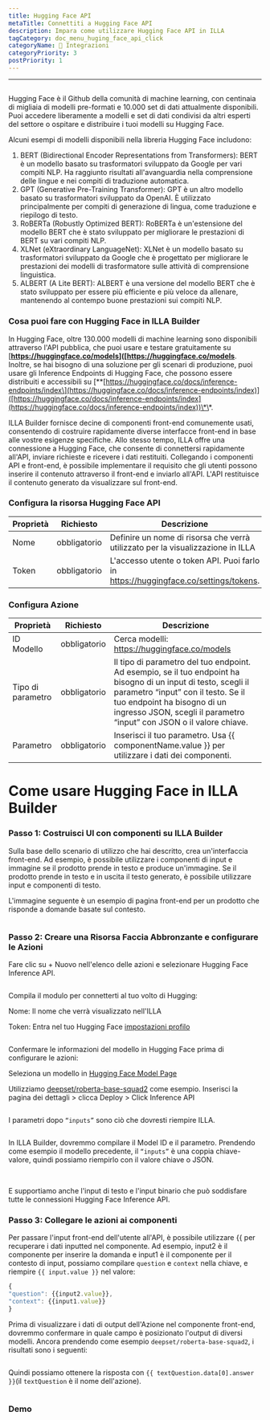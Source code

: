 ```yaml
---
title: Hugging Face API
metaTitle: Connettiti a Hugging Face API
description: Impara come utilizzare Hugging Face API in ILLA
tagCategory: doc_menu_huging_face_api_click
categoryName: 🔨 Integrazioni
categoryPriority: 3
postPriority: 1
---
```


* * *

## <Heading hidden>Hugging Face API</Heading>

Hugging Face è il Github della comunità di machine learning, con centinaia di migliaia di modelli pre-formati e 10.000 set di dati attualmente disponibili. Puoi accedere liberamente a modelli e set di dati condivisi da altri esperti del settore o ospitare e distribuire i tuoi modelli su Hugging Face.

Alcuni esempi di modelli disponibili nella libreria Hugging Face includono:

1.  BERT (Bidirectional Encoder Representations from Transformers): BERT è un modello basato su trasformatori sviluppato da Google per vari compiti NLP. Ha raggiunto risultati all'avanguardia nella comprensione delle lingue e nei compiti di traduzione automatica.
2.  GPT (Generative Pre-Training Transformer): GPT è un altro modello basato su trasformatori sviluppato da OpenAI. È utilizzato principalmente per compiti di generazione di lingua, come traduzione e riepilogo di testo.
3.  RoBERTa (Robustly Optimized BERT): RoBERTa è un'estensione del modello BERT che è stato sviluppato per migliorare le prestazioni di BERT su vari compiti NLP.
4.  XLNet (eXtraordinary LanguageNet): XLNet è un modello basato su trasformatori sviluppato da Google che è progettato per migliorare le prestazioni dei modelli di trasformatore sulle attività di comprensione linguistica.
5.  ALBERT (A Lite BERT): ALBERT è una versione del modello BERT che è stato sviluppato per essere più efficiente e più veloce da allenare, mantenendo al contempo buone prestazioni sui compiti NLP.

### Cosa puoi fare con Hugging Face in ILLA Builder

In Hugging Face, oltre 130.000 modelli di machine learning sono disponibili attraverso l'API pubblica, che puoi usare e testare gratuitamente su \[**<https://huggingface.co/models>](\[<https://huggingface.co/models>**. Inoltre, se hai bisogno di una soluzione per gli scenari di produzione, puoi usare gli Inference Endpoints di Hugging Face, che possono essere distribuiti e accessibili su [\*\*\[https://huggingface.co/docs/inference-endpoints/index\](https://huggingface.co/docs/inference-endpoints/index)]([https://huggingface.co/docs/inference-endpoints/index](https://huggingface.co/docs/inference-endpoints/index))\*\*.

ILLA Builder fornisce decine di componenti front-end comunemente usati, consentendo di costruire rapidamente diverse interfacce front-end in base alle vostre esigenze specifiche. Allo stesso tempo, ILLA offre una connessione a Hugging Face, che consente di connettersi rapidamente all'API, inviare richieste e ricevere i dati restituiti. Collegando i componenti API e front-end, è possibile implementare il requisito che gli utenti possono inserire il contenuto attraverso il front-end e inviarlo all'API. L'API restituisce il contenuto generato da visualizzare sul front-end.

### Configura la risorsa Hugging Face API

| Proprietà | Richiesto    | Descrizione                                                                          |
| --------- | ------------ | ------------------------------------------------------------------------------------ |
| Nome      | obbligatorio | Definire un nome di risorsa che verrà utilizzato per la visualizzazione in ILLA      |
| Token     | obbligatorio | L'accesso utente o token API. Puoi farlo in https://huggingface.co/settings/tokens.  |

### Configura Azione

| Proprietà         | Richiesto    | Descrizione                                                                                                                                                                                                                                                  |
| ----------------- | ------------ | ------------------------------------------------------------------------------------------------------------------------------------------------------------------------------------------------------------------------------------------------------------ |
| ID Modello        | obbligatorio | Cerca modelli: https://huggingface.co/models                                                                                                                                                                                                                 |
| Tipo di parametro | obbligatorio | Il tipo di parametro del tuo endpoint. Ad esempio, se il tuo endpoint ha bisogno di un input di testo, scegli il parametro “input” con il testo. Se il tuo endpoint ha bisogno di un ingresso JSON, scegli il parametro “input” con JSON o il valore chiave. |
| Parametro         | obbligatorio | Inserisci il tuo parametro. Usa {{ componentName.value }} per utilizzare i dati dei componenti.                                                                                                                                                              |

# Come usare Hugging Face in ILLA Builder

### Passo 1: Costruisci UI con componenti su ILLA Builder

Sulla base dello scenario di utilizzo che hai descritto, crea un'interfaccia front-end. Ad esempio, è possibile utilizzare i componenti di input e immagine se il prodotto prende in testo e produce un'immagine. Se il prodotto prende in testo e in uscita il testo generato, è possibile utilizzare input e componenti di testo.

L'immagine seguente è un esempio di pagina front-end per un prodotto che risponde a domande basate sul contesto.

<img src='https://cdn.illacloud.com/official-website/img/docs/connect/hfapi1.png' alt="" />

### Passo 2: Creare una Risorsa Faccia Abbronzante e configurare le Azioni

Fare clic su + Nuovo nell'elenco delle azioni e selezionare Hugging Face Inference API.

<img src='https://cdn.illacloud.com/official-website/img/docs/connect/hfapi2.png' alt="" />

Compila il modulo per connetterti al tuo volto di Hugging:

Nome: Il nome che verrà visualizzato nell'ILLA

Token: Entra nel tuo Hugging Face [impostazioni profilo]([[https://huggingface.co/settings/tokens](https://huggingface.co/settings/tokens))

<img src='https://cdn.illacloud.com/official-website/img/docs/connect/hfapi3.png' alt="" />

Confermare le informazioni del modello in Hugging Face prima di configurare le azioni:

Seleziona un modello in [Hugging Face Model Page]([https://huggingface.co/models](https://huggingface.co/models))

Utilizziamo [deepset/roberta-base-squad2]([https://huggingface.co/deepset/roberta-base-squad2](https://huggingface.co/deepset/roberta-base-squad2)) come esempio. Inserisci la pagina dei dettagli > clicca Deploy > Click Inference API

<img src='https://cdn.illacloud.com/official-website/img/docs/connect/hfapi4.png' alt="" />

I parametri dopo `“inputs”` sono ciò che dovresti riempire ILLA. 

<img src='https://cdn.illacloud.com/official-website/img/docs/connect/hfapi5.png' alt="" />

In ILLA Builder, dovremmo compilare il Model ID e il parametro. Prendendo come esempio il modello precedente, il `“inputs”` è una coppia chiave-valore, quindi possiamo riempirlo con il valore chiave o JSON. 

<img src='https://cdn.illacloud.com/official-website/img/docs/connect/hfapi6.png' alt="" />

<img src='https://cdn.illacloud.com/official-website/img/docs/connect/hfapi7.png' alt="" />

E supportiamo anche l'input di testo e l'input binario che può soddisfare tutte le connessioni Hugging Face Inference API.

### Passo 3: Collegare le azioni ai componenti

Per passare l'input front-end dell'utente all'API, è possibile utilizzare {{ per recuperare i dati inputted nel componente. Ad esempio, input2 è il componente per inserire la domanda e input1 è il componente per il contesto di input, possiamo compilare `question` e `context` nella chiave, e riempire `{{ input.value }}` nel valore:

```jsx
{
"question": {{input2.value}},
"context": {{input1.value}}
}
```

Prima di visualizzare i dati di output dell'Azione nel componente front-end, dovremmo confermare in quale campo è posizionato l'output di diversi modelli. Ancora prendendo come esempio `deepset/roberta-base-squad2`, i risultati sono i seguenti:

<img src='https://cdn.illacloud.com/official-website/img/docs/connect/hfapi8.png' alt="" />

Quindi possiamo ottenere la risposta con `{{ textQuestion.data[0].answer }}`(il `textQuestion` è il nome dell'azione). 

<img src='https://cdn.illacloud.com/official-website/img/docs/connect/hfapi9.png' alt="" />

### Demo

<img src='https://cdn.illacloud.com/official-website/img/docs/connect/hfapi10.gif' alt="" />

<img src='https://cdn.illacloud.com/official-website/img/docs/connect/hfapi11.gif' alt="" />
